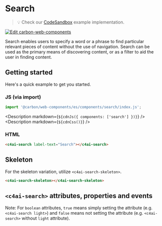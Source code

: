 
<Meta title="Forked Components/Search/Overview" />

# Search

> 💡 Check our
> [CodeSandbox](https://codesandbox.io/s/github/carbon-design-system/carbon-for-ibm-dotcom/tree/feat/cwc-v2/packages/carbon-web-components/examples/codesandbox/basic/components/search)
> example implementation.

[![Edit carbon-web-components](https://codesandbox.io/static/img/play-codesandbox.svg)](https://codesandbox.io/s/github/carbon-design-system/carbon-for-ibm-dotcom/tree/feat/cwc-v2/packages/carbon-web-components/examples/codesandbox/basic/components/search)

Search enables users to specify a word or a phrase to find particular relevant
pieces of content without the use of navigation. Search can be used as the
primary means of discovering content, or as a filter to aid the user in finding
content.

## Getting started

Here's a quick example to get you started.

### JS (via import)

```javascript
import '@carbon/web-components/es/components/search/index.js';
```

<Description markdown={`${cdnJs({ components: ['search'] })}`} />
<Description markdown={`${cdnCss()}`} />

### HTML

```html
<c4ai-search label-text="Search"></c4ai-search>
```

## Skeleton

For the skeleton variation, utilize `<c4ai-search-skeleton>`.

```html
<c4ai-search-skeleton></c4ai-search-skeleton>
```

## `<c4ai-search>` attributes, properties and events

Note: For `boolean` attributes, `true` means simply setting the attribute (e.g.
`<c4ai-search light>`) and `false` means not setting the attribute (e.g.
`<c4ai-search>` without `light` attribute).

<Controls of="cds-search" />
